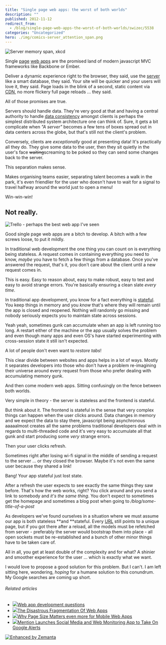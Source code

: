 ```yaml
---
title: "Single page web apps: the worst of both worlds"
description: ""
published: 2012-11-12
redirect_from:
  - /blog/single-page-web-apps-the-worst-of-both-worlds/swizec/5538
categories: "Uncategorized"
hero: ./img/comics-server_attention_span.png
---
```


![Server memory span, xkcd](./img/comics-server_attention_span.png "Server memory span, xkcd")

Single [page](http://en.wikipedia.org/wiki/Web_page "Web page") [web apps](http://en.wikipedia.org/wiki/Web_application "Web application") are the promised land of modern javascript MVC frameworks like Backbone or Ember.

Deliver a dynamic experience right to the browser, they said, use the [server](http://en.wikipedia.org/wiki/Server_%28computing%29 "Server (computing)") like a smart database, they said. Your site will be quicker and your users will love it, they said. Page loads in the blink of a second, static content via [CDN](http://en.wikipedia.org/wiki/Content_delivery_network "Content delivery network"), no more flickery full page reloads ... they said.

All of those promises are true.

Servers should handle data. They're very good at that and having a central authority to handle [data consistency](http://en.wikipedia.org/wiki/Data_consistency "Data consistency") amongst clients is perhaps the simplest distributed system architecture one can think of. Sure, it gets a bit complicate when _"A server"_ becomes a few tens of boxes spread out in data centers across the globe, but that's still not the client's problem.

Conversely, clients are _exceptionally_ good at presenting data! It's practically all they do. They give some data to the user, then they sit quietly in the user's face ~~waiting~~screaming to be poked so they can send some changes back to the server.

This separation makes sense.

Makes organising teams easier, separating talent becomes a walk in the park, it's even friendlier for the user who doesn't have to wait for a signal to travel halfway around the world just to open a menu!

Win-win-win!

## Not really.

![Trello - perhaps the best web app I've seen](./img/8438-7997838999_ab00c71330.jpg "Trello - perhaps the best web app I've seen")

Good single page web apps are a bitch to develop. A bitch with a few screws loose, to put it mildly.

In traditional web development the one thing you can count on is everything being stateless. A request comes in containing everything you need to know, _maybe_ you have to fetch a few things from a database. Once you've answered the request, that's it, you don't care about the client until a new request comes in.

This is easy. Easy to reason about, easy to make robust, easy to test and easy to avoid strange errors. You're basically ensuring a clean slate _every time_.

In traditional app development, you know for a fact everything is [stateful](http://en.wikipedia.org/wiki/State_%28computer_science%29 "State (computer science)"). You keep things in memory and you _know_ that's where they will remain until the app is closed and reopened. Nothing will randomly go missing and nobody seriously expects you to maintain state across sessions.

Yeah yeah, sometimes gunk can accumulate when an app is left running too long. A restart either of the machine or the app usually solves the problem and even though many apps and even OS's have started experimenting with cross-session state it still isn't expected.

A lot of people don't even want to _restore tabs_!

This clear divide between websites and apps helps in a lot of ways. Mostly it separates developers into those who don't have a problem re-imagining their universe around every request from those who prefer dealing with accumulating memory gunk.

And then come modern web apps. Sitting confusingly on the fence between both worlds.

Very simple in theory - the server is stateless and the frontend is stateful.

But think about it. The frontend is stateful in the sense that very complex things can happen when the user clicks around. Data changes in memory and we expect the data to stay there, javascript being asynchronous aaaaalmost creates all the same problems traditional developers deal with in regards to multi-threaded code and it's very easy to accumulate all that gunk and start producing some _very_ strange errors.

Then your user clicks refresh.

Sometimes right after losing wi-fi signal in the middle of sending a request to the server ... or they closed the browser. Maybe it's not even the same user because they shared a link!

Bang! Your app stateful just lost state.

After a refresh the user expects to see exactly the same things they saw before. That's how the web works, right? You click around and you send a link to somebody and _it's the same thing_. You don't expect to sometimes get the homepage and sometimes a blog post when going to _/blog/some-title-of-a-post_

As developers we've found ourselves in a situation where we must assume our app is both stateless **and **stateful. Every [URL](http://en.wikipedia.org/wiki/Uniform_Resource_Locator "Uniform Resource Locator") still points to a unique page, but if you got there after a reload, all the models must be refetched from server - preferably the server would bootstrap them into place - all open sockets must be re-established and a bunch of other minor things have to be taken care of.

All in all, you get at least double of the complexity and for what? A shinier and smoother experience for the user ... which is exactly what we want.

I would love to propose a good solution for this problem. But I can't. I am left sitting here, wondering, _hoping_ for a humane solution to this conundrum. My Google searches are coming up short.

###### Related articles

- [![](http://i.zemanta.com/noimg_114_80_80.jpg)](http://stackoverflow.com/questions/13323384/web-app-development-questions)[Web app development questions](http://stackoverflow.com/questions/13323384/web-app-development-questions)
- [![](http://i.zemanta.com/noimg_128_80_80.jpg)](http://www.i-programmer.info/professional-programmer/i-programmer/4982-the-disasterous-fragmentation-of-web-apps.html)[The Disastrous Fragmentation Of Web Apps](http://www.i-programmer.info/professional-programmer/i-programmer/4982-the-disasterous-fragmentation-of-web-apps.html)
- [![](http://i.zemanta.com/noimg_74_80_80.jpg)](http://blog.dynatrace.com/2012/09/26/why-page-size-matters-even-more-for-mobile-web-apps/)[Why Page Size Matters even more for Mobile Web Apps](http://blog.dynatrace.com/2012/09/26/why-page-size-matters-even-more-for-mobile-web-apps/)
- [![](http://i.zemanta.com/122561695_80_80.jpg)](http://betakit.com/2012/10/31/mention-launches-social-media-and-web-monitoring-app-to-take-on-google-alerts)[Mention Launches Social Media and Web Monitoring App to Take On Google Alerts](http://betakit.com/2012/10/31/mention-launches-social-media-and-web-monitoring-app-to-take-on-google-alerts)

[![Enhanced by Zemanta](http://img.zemanta.com/zemified_e.png?x-id=e0b4d69c-e979-45b9-a912-6cbeb3833898)](http://www.zemanta.com/?px "Enhanced by Zemanta")
